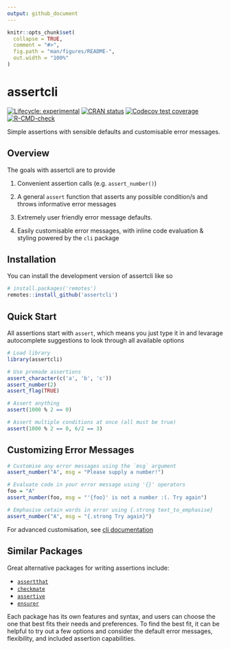 ```yaml
---
output: github_document
---
```


<!-- README.md is generated from README.Rmd. Please edit that file -->

```r
knitr::opts_chunk$set(
  collapse = TRUE,
  comment = "#>",
  fig.path = "man/figures/README-",
  out.width = "100%"
)
```

# assertcli

<!-- badges: start -->

[![Lifecycle: experimental](https://img.shields.io/badge/lifecycle-experimental-orange.svg)](https://lifecycle.r-lib.org/articles/stages.html#experimental) [![CRAN status](https://www.r-pkg.org/badges/version/assertcli)](https://CRAN.R-project.org/package=assertcli) [![Codecov test coverage](https://codecov.io/gh/selkamand/assertcli/branch/main/graph/badge.svg)](https://app.codecov.io/gh/selkamand/assertcli?branch=main) [![R-CMD-check](https://github.com/selkamand/assertcli/actions/workflows/R-CMD-check.yaml/badge.svg)](https://github.com/selkamand/assertcli/actions/workflows/R-CMD-check.yaml)

<!-- badges: end -->

Simple assertions with sensible defaults and customisable error messages.

## Overview

The goals with assertcli are to provide

1.  Convenient assertion calls (e.g. `assert_number()`)

2.  A general `assert` function that asserts any possible condition/s and throws informative error messages

3.  Extremely user friendly error message defaults.

4.  Easily customisable error messages, with inline code evaluation & styling powered by the `cli` package

## Installation

You can install the development version of assertcli like so

``` r
# install.packages('remotes')
remotes::install_github('assertcli')
```

## Quick Start

All assertions start with `assert`, which means you just type it in and levarage autocomplete suggestions to look through all available options

```r
# Load library
library(assertcli)

# Use premade assertions
assert_character(c('a', 'b', 'c'))
assert_number(2)
assert_flag(TRUE)

# Assert anything 
assert(1000 % 2 == 0)

# Assert multiple conditions at once (all must be true)
assert(1000 % 2 == 0, 6/2 == 3)
```

## Customizing Error Messages

```r
# Customise any error messages using the `msg` argument
assert_number("A", msg = "Please supply a number!")

# Evaluate code in your error message using '{}' operators
foo = "A"
assert_number(foo, msg = "'{foo}' is not a number :(. Try again")

# Emphasise cetain words in error using {.strong text_to_emphasise}
assert_number("A", msg = "{.strong Try again}")
```

For advanced customisation, see [cli documentation](https://cli.r-lib.org/reference/inline-markup.html?q=.strong#classes)

## Similar Packages

Great alternative packages for writing assertions include:

-   [`assertthat`](https://github.com/ropensci/assertthat)
-   [`checkmate`](https://github.com/HenrikBengtsson/checkmate)
-   [`assertive`](https://github.com/assertive/assertive)
-   [`ensurer`](https://github.com/HenrikBengtsson/ensurer)

Each package has its own features and syntax, and users can choose the one that best fits their needs and preferences. To find the best fit, it can be helpful to try out a few options and consider the default error messages, flexibility, and included assertion capabilities.
